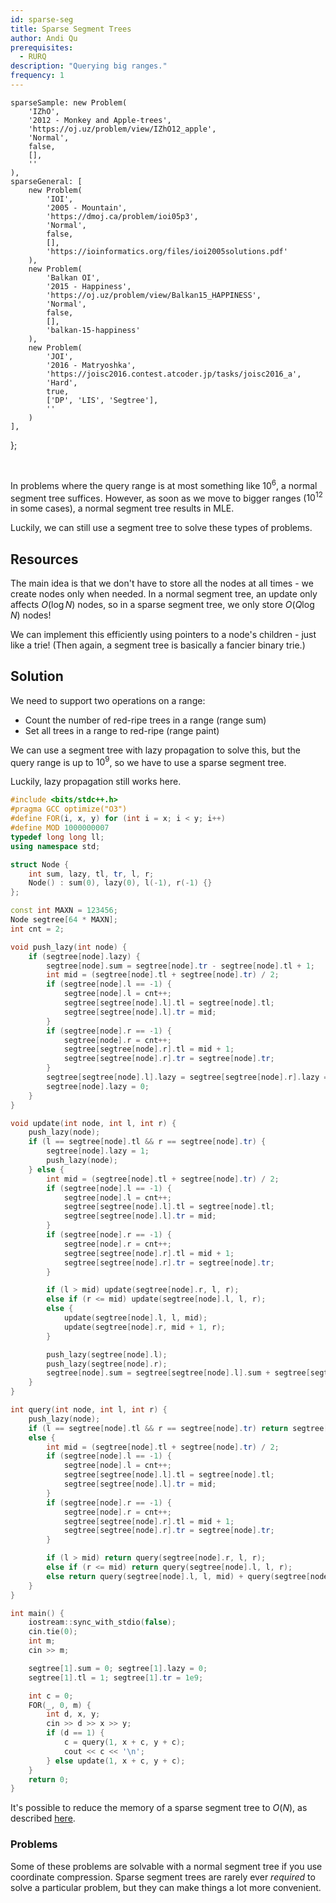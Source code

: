 ```yaml
---
id: sparse-seg
title: Sparse Segment Trees
author: Andi Qu
prerequisites:
  - RURQ
description: "Querying big ranges."
frequency: 1
---
```




	sparseSample: new Problem(
		'IZhO',
		'2012 - Monkey and Apple-trees',
		'https://oj.uz/problem/view/IZhO12_apple',
		'Normal',
		false,
		[],
		''
	),
	sparseGeneral: [
		new Problem(
			'IOI',
			'2005 - Mountain',
			'https://dmoj.ca/problem/ioi05p3',
			'Normal',
			false,
			[],
			'https://ioinformatics.org/files/ioi2005solutions.pdf'
		),
		new Problem(
			'Balkan OI',
			'2015 - Happiness',
			'https://oj.uz/problem/view/Balkan15_HAPPINESS',
			'Normal',
			false,
			[],
			'balkan-15-happiness'
		),
		new Problem(
			'JOI',
			'2016 - Matryoshka',
			'https://joisc2016.contest.atcoder.jp/tasks/joisc2016_a',
			'Hard',
			true,
			['DP', 'LIS', 'Segtree'],
			''
		)
	],
};

<FocusProblem problem={problems.sparseSample} />

<br />

In problems where the query range is at most something like $10^6$, a normal segment tree suffices. However, as soon as we move to bigger ranges ($10^{12}$ in some cases), a normal segment tree results in MLE.

Luckily, we can still use a segment tree to solve these types of problems.

## Resources

The main idea is that we don't have to store all the nodes at all times - we create nodes only when needed. In a normal segment tree, an update only affects $O(\log N)$ nodes, so in a sparse segment tree, we only store $O(Q \log N)$ nodes!

We can implement this efficiently using pointers to a node's children - just like a trie! (Then again, a segment tree is basically a fancier binary trie.)

<IncompleteSection />

<Resources>
	<Resource
		source="Benq"
		url="https://github.com/bqi343/USACO/blob/master/Implementations/content/data-structures/1D%20Range%20Queries%20(9.2)/SparseSeg%20(9.2).h"
		title="Implementation"
	/>
</Resources>

## Solution

We need to support two operations on a range:

- Count the number of red-ripe trees in a range (range sum)
- Set all trees in a range to red-ripe (range paint)

We can use a segment tree with lazy propagation to solve this, but the query range is up to $10^9$, so we have to use a sparse segment tree.

Luckily, lazy propagation still works here.

<LanguageSection>

<CPPSection>

```cpp
#include <bits/stdc++.h>
#pragma GCC optimize("O3")
#define FOR(i, x, y) for (int i = x; i < y; i++)
#define MOD 1000000007
typedef long long ll;
using namespace std;

struct Node {
	int sum, lazy, tl, tr, l, r;
	Node() : sum(0), lazy(0), l(-1), r(-1) {}
};

const int MAXN = 123456;
Node segtree[64 * MAXN];
int cnt = 2;

void push_lazy(int node) {
	if (segtree[node].lazy) {
		segtree[node].sum = segtree[node].tr - segtree[node].tl + 1;
		int mid = (segtree[node].tl + segtree[node].tr) / 2;
		if (segtree[node].l == -1) {
			segtree[node].l = cnt++;
			segtree[segtree[node].l].tl = segtree[node].tl;
			segtree[segtree[node].l].tr = mid;
		}
		if (segtree[node].r == -1) {
			segtree[node].r = cnt++;
			segtree[segtree[node].r].tl = mid + 1;
			segtree[segtree[node].r].tr = segtree[node].tr;
		}
		segtree[segtree[node].l].lazy = segtree[segtree[node].r].lazy = 1;
		segtree[node].lazy = 0;
	}
}

void update(int node, int l, int r) {
	push_lazy(node);
	if (l == segtree[node].tl && r == segtree[node].tr) {
		segtree[node].lazy = 1;
		push_lazy(node);
	} else {
		int mid = (segtree[node].tl + segtree[node].tr) / 2;
		if (segtree[node].l == -1) {
			segtree[node].l = cnt++;
			segtree[segtree[node].l].tl = segtree[node].tl;
			segtree[segtree[node].l].tr = mid;
		}
		if (segtree[node].r == -1) {
			segtree[node].r = cnt++;
			segtree[segtree[node].r].tl = mid + 1;
			segtree[segtree[node].r].tr = segtree[node].tr;
		}

		if (l > mid) update(segtree[node].r, l, r);
		else if (r <= mid) update(segtree[node].l, l, r);
		else {
			update(segtree[node].l, l, mid);
			update(segtree[node].r, mid + 1, r);
		}

		push_lazy(segtree[node].l);
		push_lazy(segtree[node].r);
		segtree[node].sum = segtree[segtree[node].l].sum + segtree[segtree[node].r].sum;
	}
}

int query(int node, int l, int r) {
	push_lazy(node);
	if (l == segtree[node].tl && r == segtree[node].tr) return segtree[node].sum;
	else {
		int mid = (segtree[node].tl + segtree[node].tr) / 2;
		if (segtree[node].l == -1) {
			segtree[node].l = cnt++;
			segtree[segtree[node].l].tl = segtree[node].tl;
			segtree[segtree[node].l].tr = mid;
		}
		if (segtree[node].r == -1) {
			segtree[node].r = cnt++;
			segtree[segtree[node].r].tl = mid + 1;
			segtree[segtree[node].r].tr = segtree[node].tr;
		}

		if (l > mid) return query(segtree[node].r, l, r);
		else if (r <= mid) return query(segtree[node].l, l, r);
		else return query(segtree[node].l, l, mid) + query(segtree[node].r, mid + 1, r);
	}
}

int main() {
	iostream::sync_with_stdio(false);
	cin.tie(0);
	int m;
	cin >> m;

	segtree[1].sum = 0; segtree[1].lazy = 0;
	segtree[1].tl = 1; segtree[1].tr = 1e9;

	int c = 0;
	FOR(_, 0, m) {
		int d, x, y;
		cin >> d >> x >> y;
		if (d == 1) {
			c = query(1, x + c, y + c);
			cout << c << '\n';
		} else update(1, x + c, y + c);
	}
	return 0;
}
```

</CPPSection>

</LanguageSection>

<Optional>

It's possible to reduce the memory of a sparse segment tree to $O(N)$, as described [here](https://codeforces.com/blog/entry/83969).

</Optional>

### Problems

Some of these problems are solvable with a normal segment tree if you use coordinate compression. Sparse segment trees are rarely ever *required* to solve a particular problem, but they can make things a lot more convenient.

<Problems problems={problems.sparseGeneral} />
